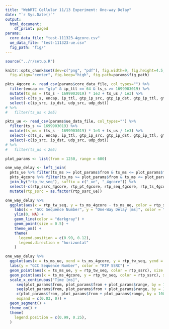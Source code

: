 ```yaml
---
title: "WebRTC Cellular 11/13 Experiment: One-way Delay"
date: "`r Sys.Date()`"
output:
  html_document:
    df_print: paged
params:
  core_data_file: "test-111323-4gcore.csv"
  ue_data_file: "test-111323-ue.csv"
  fig_path: "fig/"
---
```


```R
source("../r/setup.R")

knitr::opts_chunk$set(dev=c("png", "pdf"), fig.width=9, fig.height=4.5,
  fig.align="center", fig.keep="high", fig.path=params$fig_path) 
```

```r
pkts_4gcore <- read_csv(params$core_data_file, col_types="") %>%
  filter(encap == "gtp" & ip_ttl == 64 & ts_s >= 1699903019) %>%
  mutate(ts_ms = (ts_s - 1699903019) * 1e3 + ts_us / 1e3) %>%
  select(-c(ts_s, encap, ip_ttl, gtp_ip_src, gtp_ip_dst, gtp_ip_ttl, gtp_udp_src, gtp_udp_dst)) %>%
  select(-c(ip_src, ip_dst, udp_src, udp_dst)) 
# %>%
#   filter(ts_us < 2e5)

pkts_ue <- read_csv(params$ue_data_file, col_types="") %>%
  filter(ts_s >= 1699903019) %>%
  mutate(ts_ms = (ts_s - 1699903019) * 1e3 + ts_us / 1e3) %>%
  select(-c(ts_s, encap, ip_ttl, gtp_ip_src, gtp_ip_dst, gtp_ip_ttl, gtp_udp_src, gtp_udp_dst)) %>%
  select(-c(ip_src, ip_dst, udp_src, udp_dst))
# %>%
#   filter(ts_us < 2e5)
```


```r
plot_params <- list(from = 1250, range = 600)

one_way_delay <- left_join(
  pkts_ue %>% filter(ts_ms >= plot_params$from & ts_ms <= plot_params$from + plot_params$range), 
  pkts_4gcore %>% filter(ts_ms >= plot_params$from & ts_ms <= plot_params$from + plot_params$range),
  join_by("rtp_tw_seq"), suffix = c("_ue", "_4gcore")) %>%
  select(-c(rtp_ssrc_4gcore, rtp_pt_4gcore, rtp_seq_4gcore, rtp_ts_4gcore)) %>%
  mutate(rtp_ssrc = as.factor(rtp_ssrc_ue))
```

```r
one_way_delay %>%
  ggplot(aes(x = rtp_tw_seq, y = ts_ms_4gcore - ts_ms_ue, color = rtp_ssrc)) +
    labs(x = "GCC Sequence Number", y = "One-Way Delay [ms]", color = "RTP SSRC") +
    ylim(0, NA) +
    geom_line(color = "darkgray") +
    geom_point(size = 0.5) +
    theme_om() +
    theme(
      legend.position = c(0.99, 0.12),
      legend.direction = "horizontal"
    )
```


```r
one_way_delay %>%
  ggplot(aes(x = ts_ms_ue, xend = ts_ms_4gcore, y = rtp_tw_seq, yend = rtp_tw_seq, color = rtp_ssrc)) +
  labs(y = "GCC Sequence Number", color = "RTP SSRC") +
  geom_point(aes(x = ts_ms_ue, y = rtp_tw_seq, color = rtp_ssrc), size = 0.5) +
  geom_point(aes(x = ts_ms_4gcore, y = rtp_tw_seq, color = rtp_ssrc), size = 0.5) +
  scale_x_continuous("Time [ms]",
     seq(plot_params$from, plot_params$from + plot_params$range, by = 10),
     seq(plot_params$from, plot_params$from + plot_params$range, by = 100),
     c(plot_params$from, plot_params$from + plot_params$range, by = 100),
     expand = c(0.03, 0)) +
  geom_segment() +
  theme_om() +
  theme(
    legend.position = c(0.99, 0.25),
  )
```

